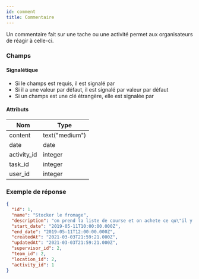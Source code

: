 ```yaml
---
id: comment
title: Commentaire
---
```



Un commentaire fait sur une tache ou une activité permet aux organisateurs de réagir à celle-ci.

### Champs

#### Signalétique

+ Si le champs est requis, il est signalé par <Required />
+ Si il a une valeur par défaut, il est signalé par <DefaultValue>valeur par défaut</DefaultValue>
+ Si un champs est une clé étrangère, elle est signalée par <ForeignKey to="shift" label="Créneau" /> 

#### Attributs

Nom | Type
--- | ---
<Name>content</Name>  <Required /> | text("medium") 
<Name>date</Name>  <Required /> | date 
<Name>activity_id</Name> <ForeignKey to="activity" label="Activité" /> | integer
<Name>task_id</Name> <ForeignKey to="task" label="Tâche" /> | integer
<Name>user_id</Name> <Required /> <ForeignKey to="user" label="Utilisateur" /> | integer

### Exemple de réponse

```json
{
  "id": 1,
  "name": "Stocker le fromage",
  "description": "on prend la liste de course et on achete ce qu\"il y a marqué",
  "start_date": "2019-05-11T10:00:00.000Z",
  "end_date": "2019-05-11T12:00:00.000Z",
  "createdAt": "2021-03-03T21:59:21.000Z",
  "updatedAt": "2021-03-03T21:59:21.000Z",
  "supervisor_id": 2,
  "team_id": 2,
  "location_id": 2,
  "activity_id": 1
}
```
